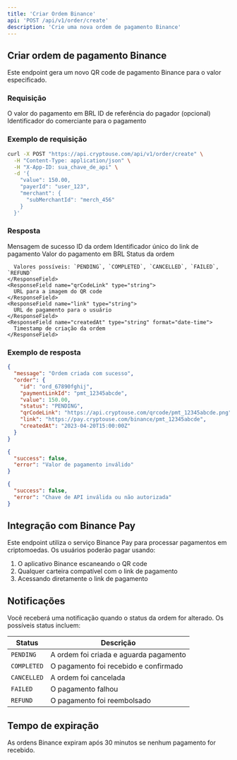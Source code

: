 ```yaml
---
title: 'Criar Ordem Binance'
api: 'POST /api/v1/order/create'
description: 'Crie uma nova ordem de pagamento Binance'
---
```


## Criar ordem de pagamento Binance

Este endpoint gera um novo QR code de pagamento Binance para o valor especificado.

### Requisição

<ParamField body="value" type="number" required>
  O valor do pagamento em BRL
</ParamField>

<ParamField body="payerId" type="string">
  ID de referência do pagador (opcional)
</ParamField>

<ParamField body="merchant" type="object">
  <Expandable title="Propriedades">
    <ParamField body="subMerchantId" type="string">
      Identificador do comerciante para o pagamento
    </ParamField>
  </Expandable>
</ParamField>

### Exemplo de requisição

```bash
curl -X POST "https://api.cryptouse.com/api/v1/order/create" \
  -H "Content-Type: application/json" \
  -H "X-App-ID: sua_chave_de_api" \
  -d '{
    "value": 150.00,
    "payerId": "user_123",
    "merchant": {
      "subMerchantId": "merch_456"
    }
  }'
```

### Resposta

<ResponseField name="message" type="string">
  Mensagem de sucesso
</ResponseField>

<ResponseField name="order" type="object">
  <Expandable title="Propriedades">
    <ResponseField name="id" type="string">
      ID da ordem
    </ResponseField>
    <ResponseField name="paymentLinkId" type="string">
      Identificador único do link de pagamento
    </ResponseField>
    <ResponseField name="value" type="number">
      Valor do pagamento em BRL
    </ResponseField>
    <ResponseField name="status" type="string">
      Status da ordem
      
      Valores possíveis: `PENDING`, `COMPLETED`, `CANCELLED`, `FAILED`, `REFUND`
    </ResponseField>
    <ResponseField name="qrCodeLink" type="string">
      URL para a imagem do QR code
    </ResponseField>
    <ResponseField name="link" type="string">
      URL de pagamento para o usuário
    </ResponseField>
    <ResponseField name="createdAt" type="string" format="date-time">
      Timestamp de criação da ordem
    </ResponseField>
  </Expandable>
</ResponseField>

### Exemplo de resposta

<CodeGroup>

```json Sucesso (201)
{
  "message": "Ordem criada com sucesso",
  "order": {
    "id": "ord_67890fghij",
    "paymentLinkId": "pmt_12345abcde",
    "value": 150.00,
    "status": "PENDING",
    "qrCodeLink": "https://api.cryptouse.com/qrcode/pmt_12345abcde.png",
    "link": "https://pay.cryptouse.com/binance/pmt_12345abcde",
    "createdAt": "2023-04-20T15:00:00Z"
  }
}
```

```json Requisição inválida (400)
{
  "success": false,
  "error": "Valor de pagamento inválido"
}
```

```json Não autorizado (401)
{
  "success": false,
  "error": "Chave de API inválida ou não autorizada"
}
```

</CodeGroup>

## Integração com Binance Pay

Este endpoint utiliza o serviço Binance Pay para processar pagamentos em criptomoedas. Os usuários poderão pagar usando:

1. O aplicativo Binance escaneando o QR code
2. Qualquer carteira compatível com o link de pagamento
3. Acessando diretamente o link de pagamento

## Notificações

Você receberá uma notificação quando o status da ordem for alterado. Os possíveis status incluem:

| Status | Descrição |
|--------|-----------|
| `PENDING` | A ordem foi criada e aguarda pagamento |
| `COMPLETED` | O pagamento foi recebido e confirmado |
| `CANCELLED` | A ordem foi cancelada |
| `FAILED` | O pagamento falhou |
| `REFUND` | O pagamento foi reembolsado |

## Tempo de expiração

As ordens Binance expiram após 30 minutos se nenhum pagamento for recebido. 